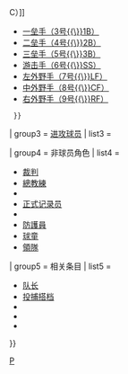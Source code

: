 {{Navbox
| name       = 棒球位置
| title      = [[棒球位置]]
| state      = {{{state<includeonly>|autocollapse</includeonly>}}}
| listclass  = hlist

| image      = [[File:Baseball fielding positions tiny.svg|160px]]

| group1     = [[投手]]
| list1      = {{Navbox subgroup
  | group1     = 角色分类
  | list1      = 
* [[先發投手|先发]]
** [[王牌投手]]
** {{Link-en|开门投手|Opener (baseball)}}
* [[後援投手|后援]]
** [[中继投手]]
** [[長中繼|长中继投手]]
** [[布局投手]]
** [[終結者 (棒球)|关门投手]]
** [[一人左投]]
* [[锋卫摇摆人|摇摆投手]]
  | group2     = 风格分类
  | list2      = 
* [[速球型投手]]
* {{Link-en|控球型投手|Control pitcher}}
* [[滚地球型投手]]
* [[飞球型投手]]
* {{Link-en|左右开弓型投手|Switch pitcher}}
  }}

| group2     = [[防守 (運動)|守备球员]]
| list2      = {{Navbox subgroup
  | group1     = 角色分类
  | list1      = 
* [[投手]]
* [[捕手]]
* [[野手]]
** [[内野手]]
** [[外野手]]
* [[工具人 (棒球)|工具人]]
  | group2     = 号码分类
  | list2      = 
* [[投手|投手（1号{{\}}P）]]
* [[捕手|捕手（2号{{\}}C）]]
* [[一壘手|一垒手（3号{{\}}1B）]]
* [[二壘手|二垒手（4号{{\}}2B）]]
* [[三壘手|三垒手（5号{{\}}3B）]]
* [[游擊手|游击手（6号{{\}}SS）]]
* [[左外野手|左外野手（7号{{\}}LF）]]
* [[中外野手|中外野手（8号{{\}}CF）]]
* [[右外野手|右外野手（9号{{\}}RF）]]
  }}

| group3     = [[进攻|进攻球员]]
| list3      = {{Navbox subgroup
  | group1     = 角色分类
  | list1      = 
* [[击球员]]
* [[跑垒员]]
* {{Link-en|打击顺序 (棒球)|Batting order (baseball)|棒次（1－9）}}
* [[指定打击]]
* [[代打]]
* [[代跑]]
* {{Link-en|离垒|Lead off}}
* {{Link-en|开路先锋|Leadoff hitter}}
* [[中心打者]]
  | group2     = 风格分类
  | list2      = 
* {{Link-en|关键打者|Clutch hitter}}
* {{Link-en|推打打者|Contact hitter}}
* {{Link-en|强力打者|Power hitter}}
* [[两手同利#棒球|双刀打者]]
  }}

| group4     = 非球员角色
| list4      = 
* [[裁判 (棒壘球)|裁判]]
* [[總教練 (棒球)|總教練]]
* {{Link-en|教练 (棒球)|Coach (baseball)}}
* [[正式记录员]]
* {{Link-en|棒童|Batboy}}
* [[運動防護員|防護員]]
* [[球童]]
* [[領隊]]

| group5     = 相关条目
| list5      = 
* [[队长]]
* [[投捕搭档]]
* {{Link-en|伤病名单|Injured list}}
* {{Link-en|幽灵球员|Phantom ballplayer}}
* {{Link-en|分组制|Platoon system}}
}}<noinclude>
{{collapsible option}}
[[Category:棒球位置| ]]
[[Category:棒球導航模板|P]]
</noinclude>
